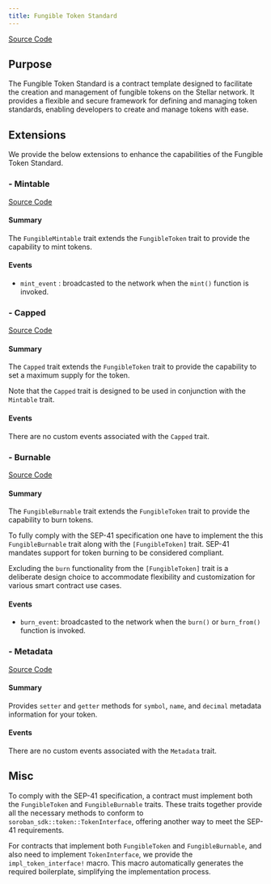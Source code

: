```yaml
---
title: Fungible Token Standard
---
```


[Source Code](https://github.com/OpenZeppelin/stellar-contracts/tree/main/packages/tokens/fungible)

## Purpose

The Fungible Token Standard is a contract template designed to facilitate the creation and management of fungible tokens on the Stellar network.
It provides a flexible and secure framework for defining and managing token standards, enabling developers to create and manage tokens with ease.

## Extensions

We provide the below extensions to enhance the capabilities of the Fungible Token Standard.

### - Mintable
[Source Code](https://github.com/OpenZeppelin/stellar-contracts/tree/main/packages/tokens/fungible/src/extensions/mintable)

#### Summary
The `FungibleMintable` trait extends the `FungibleToken` trait to provide the capability to mint tokens.

#### Events
* `mint_event` :  broadcasted to the network when the `mint()` function is invoked.

### - Capped
[Source Code](https://github.com/OpenZeppelin/stellar-contracts/tree/main/packages/tokens/fungible/src/extensions/capped)

#### Summary
The `Capped` trait extends the `FungibleToken` trait to provide the capability to set a maximum supply for the token.

Note that the `Capped` trait is designed to be used in conjunction with the `Mintable` trait.

#### Events
There are no custom events associated with the `Capped` trait.

### - Burnable
[Source Code](https://github.com/OpenZeppelin/stellar-contracts/tree/main/packages/tokens/fungible/src/extensions/burnable)

#### Summary
The `FungibleBurnable` trait extends the `FungibleToken` trait to provide the
capability to burn tokens.

To fully comply with the SEP-41 specification one have to implement the
this `FungibleBurnable` trait along with the `[FungibleToken]` trait.
SEP-41 mandates support for token burning to be considered compliant.

Excluding the `burn` functionality from the `[FungibleToken]` trait
is a deliberate design choice to accommodate flexibility and customization
for various smart contract use cases.

#### Events
* `burn_event`: broadcasted to the network when the `burn()` or `burn_from()` function is invoked.

### - Metadata
[Source Code](https://github.com/OpenZeppelin/stellar-contracts/tree/main/packages/tokens/fungible/src/extensions/metadata)

#### Summary
Provides `setter` and `getter` methods for `symbol`, `name`, and `decimal` metadata information for your token.

#### Events
There are no custom events associated with the `Metadata` trait.

## Misc

To comply with the SEP-41 specification, a contract must implement both the `FungibleToken` and `FungibleBurnable`
traits. These traits together provide all the necessary methods to conform to `soroban_sdk::token::TokenInterface`,
offering another way to meet the SEP-41 requirements.

For contracts that implement both `FungibleToken` and `FungibleBurnable`,
and also need to implement `TokenInterface`, we provide the `impl_token_interface!` macro.
This macro automatically generates the required boilerplate, simplifying the implementation process.
